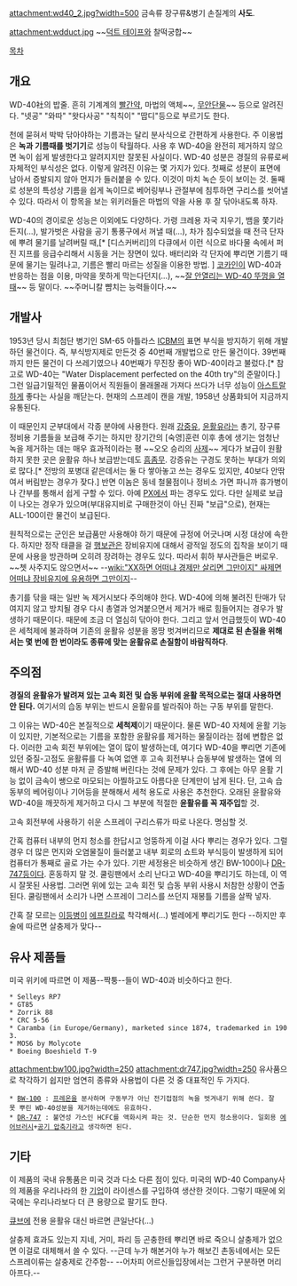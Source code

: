 attachment:wd40_2.jpg?width=500
금속류 장구류&병기 손질계의 '''사도'''.

attachment:wdduct.jpg
~~[[덕트 테이프]]와 찰떡궁합~~

[[목차]]
== 개요 ==
WD-40社의 밥줄. 흔히 기계계의 [[빨간약]], 마법의 액체~~, [[무안단물]]~~ 등으로 알려진다.  "넷공" "와따" "왓다사공" "칙칙이" "땁디"등으로 부르기도 한다.

천에 묻혀서 박박 닦아야하는 기름과는 달리 분사식으로 간편하게 사용한다. 주 이용법은 '''녹과 기름때를 벗기기'''로 성능이 탁월하다. 사용 후 WD-40을 완전히 제거하지 않으면 녹이 쉽게 발생한다고 알려지지만 잘못된 사실이다. WD-40 성분은 경질의 유류로써 자체적인 부식성은 없다. 이렇게 알려진 이유는 몇 가지가 있다. 첫째로 성분이 표면에 남아서 증발되지 않아 먼지가 들러붙을 수 있다. 이것이 마치 녹슨 듯이 보이는 것. 둘째로 성분의 특성상 기름을 쉽게 녹이므로 베어링부나 관절부에 침투하면 구리스를 씻어낼 수 있다. 따라서 이 항목을 보는 위키러들은 마법의 약을 사용 후 잘 닦아내도록 하자. 

WD-40의 경이로운 성능은 이외에도 다양하다. 가령 크레용 자국 지우기, 뱀을 쫓기라든지(...), 발가벗은 사람을 공기 통풍구에서 꺼낼 때(...), 차가 침수되었을 때 전극 단자에 뿌려 물기를 날려버릴 때,[* [디스커버리]의 다큐에서 이런 식으로 바다물 속에서 퍼진 지프를 응급수리해서 시동을 거는 장면이 있다. 배터리와 각 단자에 뿌리면 기름기 때문에 물기는 밀려나고, 기름은 빨리 마르는 성질을 이용한 방법. ] [[코카인]]이 WD-40과 반응하는 점을 이용, 마약을 못하게 막는다던지(...), ~~[http://i.imgur.com/4NPtxDk.gif 잘 안열리는 WD-40 뚜껑을 열때]~~ 등 말이다. ~~주머니칼 뺨치는 능력들이다.~~

== 개발사 ==
1953년 당시 최첨단 병기인 SM-65 아틀라스 [[ICBM]]의 표면 부식을 방지하기 위해 개발하던 물건이다. 즉, 부식방지제로 만든것 중 40번째 개발법으로 만든 물건이다. 39번째까지 만든 물건이 다 쓰레기였으나 40번째가 무진장 좋아 WD-40이라고 불렀다.[* 참고로 WD-40는 "Water Displacement perfected on the 40th try"의 준말이다.] 그런 일급기밀적인 물품이어서 직원들이 몰래몰래 가져다 쓰다가 너무 성능이 [[아스트랄]]하게 좋다는 사실을 깨닫는다. 현재의 스프레이 캔을 개발, 1958년 상품화되어 지금까지 유통된다. 

이 때문인지 군부대에서 각종 분야에 사용한다. 원래 [[강중유]], [[윤활유]]라는 총기, 장구류 정비용 기름들을 보급해 주기는 하지만 장기간의 [숙영]훈련 이후 총에 생기는 엄청난 녹을 제거하는 데는 매우 효과적이라는 평 ~~오오 승리의 [[사제]]~~ 게다가 보급이 원활하지 못한 곳은 윤활유 하나 보급받는데도 [[흠좀무]]. 강증유는 구경도 못하는 부대가 의외로 많다.[* 전방의 포병대 같은데서는 둘 다 쌓아놓고 쓰는 경우도 있지만, 40보다 안딲여서 버림받는 경우가 잦다.] 반면 이놈은 동네 철물점이나 정비소 가면 파니까 휴가병이나 간부를 통해서 쉽게 구할 수 있다. 아예 [[PX]]에서 파는 경우도 있다. 다만 실제로 보급이 나오는 경우가 있으며(부대유지비로 구매한것이 아닌 진짜 "보급"으로), 현재는 ALL-100이란 물건이 보급된다. 

원칙적으로는 군인은 보급품만 사용해야 하기 때문에 규정에 어긋나며 시정 대상에 속한다. 하지만 정작 태클을 걸 [[행보관]]은 장비유지에 대해서 광적일 정도의 집착을 보이기 때문에 사용을 방관하며 오히려 장려하는 경우도 있다. 따라서 휘하 부사관들은 버로우. ~~쳇 사주지도 않으면서~~ --[[wiki:"XX하면 어떠냐 경제만 살리면 그만이지" 싸제면 어떠냐 장비유지에 유용하면 그만이지]]--

총기를 닦을 때는 일반 녹 제거시보다 주의해야 한다. WD-40에 의해 불려진 탄매가 닦여지지 않고 방치될 경우 다시 총열과 엉겨붙으면서 제거가 배로 힘들어지는 경우가 발생하기 때문이다. 때문에 조금 더 열심히 닦아야 한다. 그리고 앞서 언급했듯이 WD-40은 세척제에 불과하며 기존의 윤활유 성분을 몽땅 벗겨버리므로 '''제대로 된 손질을 위해서는 몇 번에 한 번이라도 종류에 맞는 윤활유로 손질함이 바람직하다'''.
== 주의점 ==
'''경질의 윤활유가 발려져 있는 고속 회전 및 습동 부위에 윤활 목적으로는 절대 사용하면 안 된다.''' 여기서의 습동 부위는 반드시 윤활유를 발라줘야 하는 구동 부위를 말한다.

그 이유는 WD-40은 본질적으로 '''세척제'''이기 때문이다. 물론 WD-40 자체에 윤활 기능이 있지만, 기본적으로는 기름을 포함한 윤활유를 제거하는 물질이라는 점에 변함은 없다. 이러한 고속 회전 부위에는 열이 많이 발생하는데, 여기다 WD-40을 뿌리면 기존에 있던 중질-고점도 윤활류를 다 녹여 없앤 후 고속 회전부나 습동부에 발생하는 열에 의해서 WD-40 성분 마저 곧 증발해 버린다는 것에 문제가 있다. 그 후에는 아무 윤활 기능 없이 금속이 쌩으로 마모되는 아찔하고도 아름다운 단계만이 남게 된다. 단, 고속 습동부의 베어링이나 기어등을 분해해서 세척 용도로 사용은 추천한다. 오래된 윤활유와 WD-40을 깨끗하게 제거하고 다시 그 부분에 적절한 '''윤활유를 꼭 재주입'''할 것.

고속 회전부에 사용하기 쉬운 스프레이 구리스류가 따로 나온다. 명심할 것.

간혹 컴퓨터 내부의 먼지 청소를 한답시고 엉뚱하게 이걸 사다 뿌리는 경우가 있다. 그럴 경우 더 많은 먼지와 오염물질이 들러붙고 내부 회로의 쇼트와 부식등이 발생하게 되어 컴퓨터가 통째로 골로 가는 수가 있다. 기판 세정용은 비슷하게 생긴 BW-100이나 [[DR-747]]등이다. 혼동하지 말 것. 
쿨링팬에서 소리 난다고 WD-40을 뿌리기도 하는데, 이 역시 잘못된 사용법. 그러면 위에 있는 고속 회전 및 습동 부위 사용시 처참한 상황이 연출된다. 쿨링팬에서 소리가 나면 스프레이 그리스를 쓰던지 재봉틀 기름을 살짝 넣자.

간혹 잘 모르는 [[이등병]]이 [[에프킬라]]로 착각해서(...) 벌레에게 뿌리기도 한다 --하지만 후술에 따르면 살충제가 맞다--
== 유사 제품들 ==
미국 위키에 따르면 이 제품--짝퉁--들이 WD-40과 비슷하다고 한다.
 * Selleys RP7
 * GT85
 * Zorrik 88
 * CRC 5-56
 * Caramba (in Europe/Germany), marketed since 1874, trademarked in 1903.
 * MOS6 by Molycote
 * Boeing Boeshield T-9

attachment:bw100.jpg?width=250 attachment:dr747.jpg?width=250
유사품으로 착각하기 쉽지만 엄연히 종류와 사용법이 다른 것 중 대표적인 두 가지다.
 * [[BW-100]] : [[프레온]]을 분사하며 구동부가 아닌 전기접점의 녹을 벗겨내기 위해 쓴다. 잘못 뿌린 WD-40성분을 제거하는데에도 유효하다.
 * [[DR-747]] : 불연성 가스인 HCFC를 액화시켜 파는 것. 단순한 먼지 청소용이다. 일회용 [[에어브러시]]+[[공기 압축기]]라고 생각하면 된다.
== 기타 ==
이 제품의 국내 유통품은 미국 것과 다소 다른 점이 있다. 미국의 WD-40 Company사의 제품을 우리나라의 한 [http://www.bex.co.kr/ 기업]이 라이센스를 구입하여 생산한 것이다. 그렇기 때문에 외국에는 우리나라보다 더 큰 용량으로 팔기도 한다.
 
[[큐브]]에 전용 윤활유 대신 바르면 큰일난다(...)

살충제 효과도 있는지 지네, 거미, 파리 등 곤충한테 뿌리면 바로 죽으니 살충제가 없으면 이걸로 대체해서 쓸 수 있다.
--근데 누가 해본거야 누가 해보긴 촌동네에서는 모든 스프레이류는 살충제로 간주함--
--어차피 어르신들입장에서는 그런거 구분하면 머리아프다.--
